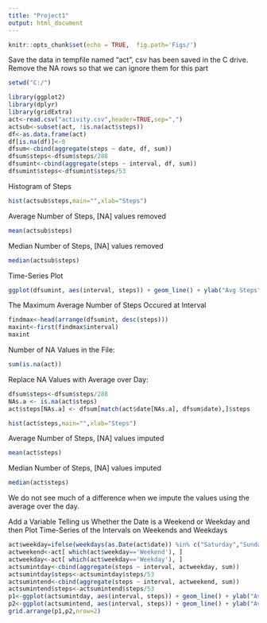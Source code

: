 ---
title: "Project1"
output: html_document
---

```{r setup, include=FALSE}
knitr::opts_chunk$set(echo = TRUE,  fig.path='Figs/')
```
Save the data in tempfile named "act", csv has been saved in the C drive.
Remove the NA rows so that we can ignore them for this part

```{r activity, include=TRUE}
setwd("C:/")

library(ggplot2)
library(dplyr)
library(gridExtra)
act<-read.csv("activity.csv",header=TRUE,sep=",")
actsub<-subset(act, !is.na(act$steps))
df<-as.data.frame(act)
df[is.na(df)]<-0
dfsum<-cbind(aggregate(steps ~ date, df, sum))
dfsum$steps<-dfsum$steps/288
dfsumint<-cbind(aggregate(steps ~ interval, df, sum))
dfsumint$steps<-dfsumint$steps/53
```

Histogram of Steps

```{r histogram, echo=TRUE}

hist(actsub$steps,main="",xlab="Steps")
```

Average Number of Steps, [NA] values removed

```{r steps.avg, echo=TRUE}
mean(actsub$steps)
```

Median Number of Steps, [NA] values removed

```{r steps.median, echo=TRUE}
median(actsub$steps)
```

Time-Series Plot

```{r time series, echo=TRUE}

ggplot(dfsumint, aes(interval, steps)) + geom_line() + ylab("Avg Steps")

```

The Maximum Average Number of Steps Occured at Interval

```{r maxavg, echo=TRUE}
findmax<-head(arrange(dfsumint, desc(steps)))
maxint<-first(findmax$interval)
maxint
```
Number of NA Values in the File:
```{r Handle NA values,echo=TRUE}
sum(is.na(act))
```
Replace NA Values with Average over Day:
```{r handle NA, echo=TRUE}
dfsum$steps<-dfsum$steps/288
NAs.a <- is.na(act$steps)
act$steps[NAs.a] <- dfsum[match(act$date[NAs.a], dfsum$date),]$steps

```

```{r histimput, echo=TRUE}

hist(act$steps,main="",xlab="Steps")
```

Average Number of Steps, [NA] values imputed

```{r imputed.avg, echo=TRUE}
mean(act$steps)
```

Median Number of Steps, [NA] values imputed

```{r imputed.median, echo=TRUE}
median(act$steps)
```

We do not see much of a difference when we impute the values using the average over the day.

Add a Variable Telling us Whether the Date is a Weekend or Weekday and then Plot Time-Series of the Intervals on Weekends and Weekdays

``` {r WeekendWeekday, echo=TRUE}
act$weekday=ifelse(weekdays(as.Date(act$date)) %in% c("Saturday","Sunday"),"Weekend","Weekday")
actweekend<-act[ which(act$weekday=='Weekend'), ]
actweekday<-act[ which(act$weekday=='Weekday'), ]
actsumintday<-cbind(aggregate(steps ~ interval, actweekday, sum))
actsumintday$steps<-actsumintday$steps/53
actsumintend<-cbind(aggregate(steps ~ interval, actweekend, sum))
actsumintend$steps<-actsumintend$steps/53
p1<-ggplot(actsumintday, aes(interval, steps)) + geom_line() + ylab("Avg Steps") + labs(title="weekday")
p2<-ggplot(actsumintend, aes(interval, steps)) + geom_line() + ylab("Avg Steps") + labs(title="weekend")
grid.arrange(p1,p2,nrow=2)
```

